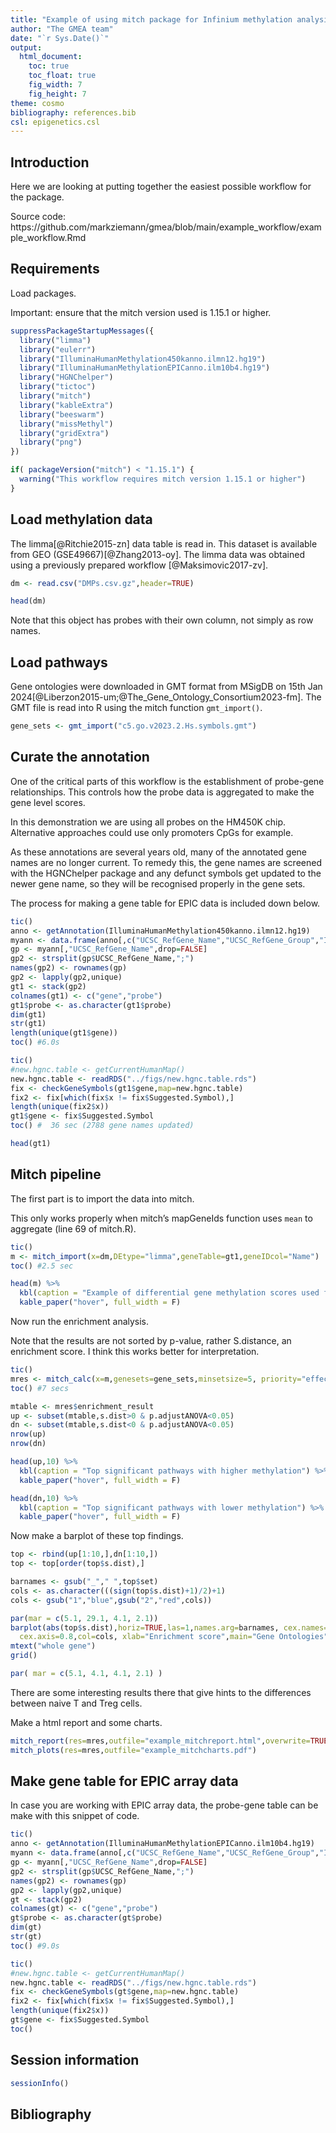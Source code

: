 ```yaml
---
title: "Example of using mitch package for Infinium methylation analysis"
author: "The GMEA team"
date: "`r Sys.Date()`"
output:
  html_document:
    toc: true
    toc_float: true
    fig_width: 7
    fig_height: 7
theme: cosmo
bibliography: references.bib
csl: epigenetics.csl
---
```


## Introduction

Here we are looking at putting together the easiest possible workflow for the package.

Source code: https://github.com/markziemann/gmea/blob/main/example_workflow/example_workflow.Rmd

## Requirements

Load packages.

Important: ensure that the mitch version used is 1.15.1 or higher.

```r

suppressPackageStartupMessages({
  library("limma")
  library("eulerr")
  library("IlluminaHumanMethylation450kanno.ilmn12.hg19")
  library("IlluminaHumanMethylationEPICanno.ilm10b4.hg19")
  library("HGNChelper")
  library("tictoc")
  library("mitch")
  library("kableExtra")
  library("beeswarm")
  library("missMethyl")
  library("gridExtra")
  library("png")
})

if( packageVersion("mitch") < "1.15.1") {
  warning("This workflow requires mitch version 1.15.1 or higher")
}

```

## Load methylation data

The limma[@Ritchie2015-zn] data table is read in.
This dataset is available from GEO (GSE49667)[@Zhang2013-oy].
The limma data was obtained using a previously prepared workflow [@Maksimovic2017-zv].

```r

dm <- read.csv("DMPs.csv.gz",header=TRUE)

head(dm)

```

Note that this object has probes with their own column, not simply as row names.

## Load pathways

Gene ontologies were downloaded in GMT format from MSigDB on 15th Jan 2024[@Liberzon2015-um;@The_Gene_Ontology_Consortium2023-fm].
The GMT file is read into R using the mitch function `gmt_import()`.

```r

gene_sets <- gmt_import("c5.go.v2023.2.Hs.symbols.gmt")

```

## Curate the annotation

One of the critical parts of this workflow is the establishment of probe-gene relationships.
This controls how the probe data is aggregated to make the gene level scores.

In this demonstration we are using all probes on the HM450K chip.
Alternative approaches could use only promoters CpGs for example.

As these annotations are several years old, many of the annotated gene names are no longer
current.
To remedy this, the gene names are screened with the HGNChelper package and any defunct
symbols get updated to the newer gene name, so they will be recognised properly in the
gene sets.

The process for making a gene table for EPIC data is included down below.

```r

tic()
anno <- getAnnotation(IlluminaHumanMethylation450kanno.ilmn12.hg19)
myann <- data.frame(anno[,c("UCSC_RefGene_Name","UCSC_RefGene_Group","Islands_Name","Relation_to_Island")])
gp <- myann[,"UCSC_RefGene_Name",drop=FALSE]
gp2 <- strsplit(gp$UCSC_RefGene_Name,";")
names(gp2) <- rownames(gp)
gp2 <- lapply(gp2,unique)
gt1 <- stack(gp2)
colnames(gt1) <- c("gene","probe")
gt1$probe <- as.character(gt1$probe)
dim(gt1)
str(gt1)
length(unique(gt1$gene))
toc() #6.0s

tic()
#new.hgnc.table <- getCurrentHumanMap()
new.hgnc.table <- readRDS("../figs/new.hgnc.table.rds")
fix <- checkGeneSymbols(gt1$gene,map=new.hgnc.table)
fix2 <- fix[which(fix$x != fix$Suggested.Symbol),]
length(unique(fix2$x))
gt1$gene <- fix$Suggested.Symbol
toc() #  36 sec (2788 gene names updated)

head(gt1)

```

## Mitch pipeline

The first part is to import the data into mitch.

This only works properly when mitch's mapGeneIds function uses `mean` to aggregate (line 69 of mitch.R).

```r

tic()
m <- mitch_import(x=dm,DEtype="limma",geneTable=gt1,geneIDcol="Name")
toc() #2.5 sec

head(m) %>%
  kbl(caption = "Example of differential gene methylation scores used for pathway analysis") %>%
  kable_paper("hover", full_width = F)

```

Now run the enrichment analysis.

Note that the results are not sorted by p-value, rather S.distance, an enrichment score.
I think this works better for interpretation.

```r

tic()
mres <- mitch_calc(x=m,genesets=gene_sets,minsetsize=5, priority="effect")
toc() #7 secs

mtable <- mres$enrichment_result
up <- subset(mtable,s.dist>0 & p.adjustANOVA<0.05)
dn <- subset(mtable,s.dist<0 & p.adjustANOVA<0.05)
nrow(up)
nrow(dn)

head(up,10) %>%
  kbl(caption = "Top significant pathways with higher methylation") %>%
  kable_paper("hover", full_width = F)

head(dn,10) %>%
  kbl(caption = "Top significant pathways with lower methylation") %>%
  kable_paper("hover", full_width = F)

```

Now make a barplot of these top findings.

```r

top <- rbind(up[1:10,],dn[1:10,])
top <- top[order(top$s.dist),]

barnames <- gsub("_"," ",top$set)
cols <- as.character(((sign(top$s.dist)+1)/2)+1)
cols <- gsub("1","blue",gsub("2","red",cols))

par(mar = c(5.1, 29.1, 4.1, 2.1))
barplot(abs(top$s.dist),horiz=TRUE,las=1,names.arg=barnames, cex.names=0.8,
  cex.axis=0.8,col=cols, xlab="Enrichment score",main="Gene Ontologies")
mtext("whole gene")
grid()

par( mar = c(5.1, 4.1, 4.1, 2.1) )

```

There are some interesting results there that give hints to the differences between naive T and Treg cells.

Make a html report and some charts.

```r

mitch_report(res=mres,outfile="example_mitchreport.html",overwrite=TRUE)
mitch_plots(res=mres,outfile="example_mitchcharts.pdf")

```

## Make gene table for EPIC array data

In case you are working with EPIC array data, the probe-gene table can be make with this snippet of code.

```r

tic()
anno <- getAnnotation(IlluminaHumanMethylationEPICanno.ilm10b4.hg19)
myann <- data.frame(anno[,c("UCSC_RefGene_Name","UCSC_RefGene_Group","Islands_Name","Relation_to_Island")])
gp <- myann[,"UCSC_RefGene_Name",drop=FALSE]
gp2 <- strsplit(gp$UCSC_RefGene_Name,";")
names(gp2) <- rownames(gp)
gp2 <- lapply(gp2,unique)
gt <- stack(gp2)
colnames(gt) <- c("gene","probe")
gt$probe <- as.character(gt$probe)
dim(gt)
str(gt)
toc() #9.0s

tic()
#new.hgnc.table <- getCurrentHumanMap()
new.hgnc.table <- readRDS("../figs/new.hgnc.table.rds")
fix <- checkGeneSymbols(gt$gene,map=new.hgnc.table)
fix2 <- fix[which(fix$x != fix$Suggested.Symbol),]
length(unique(fix2$x))
gt$gene <- fix$Suggested.Symbol
toc()

```

## Session information

```r

sessionInfo()

```

## Bibliography
